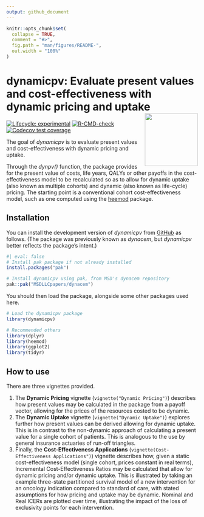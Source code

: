 ```yaml
---
output: github_document
---
```


<!-- README.md is generated from README.Rmd. Please edit that file -->

```r
knitr::opts_chunk$set(
  collapse = TRUE,
  comment = "#>",
  fig.path = "man/figures/README-",
  out.width = "100%"
)
```

# dynamicpv: Evaluate present values and cost-effectiveness with dynamic pricing and uptake <img src="man/figures/logo.png" align="right" height="139" />

<!-- badges: start -->
[![Lifecycle: experimental](https://img.shields.io/badge/lifecycle-experimental-orange.svg)](https://lifecycle.r-lib.org/articles/stages.html#experimental)
[![R-CMD-check](https://github.com/MSDLLCpapers/dynacem/actions/workflows/R-CMD-check.yaml/badge.svg)](https://github.com/MSDLLCpapers/dynacem/actions/workflows/R-CMD-check.yaml)
[![Codecov test coverage](https://codecov.io/gh/MSDLLCpapers/dynacem/graph/badge.svg)](https://app.codecov.io/gh/MSDLLCpapers/dynacem)
<!-- badges: end -->

The goal of *dynamicpv* is to evaluate present values and cost-effectiveness with dynamic pricing and uptake.

Through the *dynpv()* function, the package provides for the present value of costs, life years, QALYs or other payoffs in the cost-effectiveness model to be recalculated so as to allow for dynamic uptake (also known as multiple cohorts) and dynamic (also known as life-cycle) pricing. The starting point is a conventional cohort cost-effectiveness model, such as one computed using the [heemod](https://cran.r-project.org/package=heemod) package.

## Installation

You can install the development version of *dynamicpv* from [GitHub](https://github.com/) as follows. (The package was previously known as *dynacem*, but *dynamicpv* better reflects the package's intent.)

```r
#| eval: false
# Install pak package if not already installed
install.packages("pak")

# Install dynamicpv using pak, from MSD's dynacem repository
pak::pak("MSDLLCpapers/dynacem")
```

You should then load the package, alongside some other packages used here.

```r
# Load the dynamicpv package
library(dynamicpv)

# Recommended others
library(dplyr)
library(heemod)
library(ggplot2)
library(tidyr)
``` 

## How to use

There are three vignettes provided.

1. The **Dynamic Pricing** vignette (`vignette("Dynamic Pricing")`) describes how present values may be calculated in the package from a payoff vector, allowing for the prices of the resources costed to be dynamic.
1. The **Dynamic Uptake** vignette (`vignette("Dynamic Uptake")`) explores further how present values can be derived allowing for dynamic uptake. This is in contrast to the non-dynamic approach of calculating a present value for a single cohort of patients. This is analogous to the use by general insurance actuaries of run-off triangles.
1. Finally, the **Cost-Effectiveness Applications** (`vignette(Cost-Effectiveness Applications")`) vignette describes how, given a static cost-effectiveness model (single cohort, prices constant in real terms), Incremental Cost-Effectiveness Ratios may be calculated that allow for dynamic pricing and/or dynamic uptake. This is illustrated by taking an example three-state partitioned survival model of a new intervention for an oncology indication compared to standard of care, with stated assumptions for how pricing and uptake may be dynamic. Nominal and Real ICERs are plotted over time, illustrating the impact of the loss of exclusivity points for each intervention.


